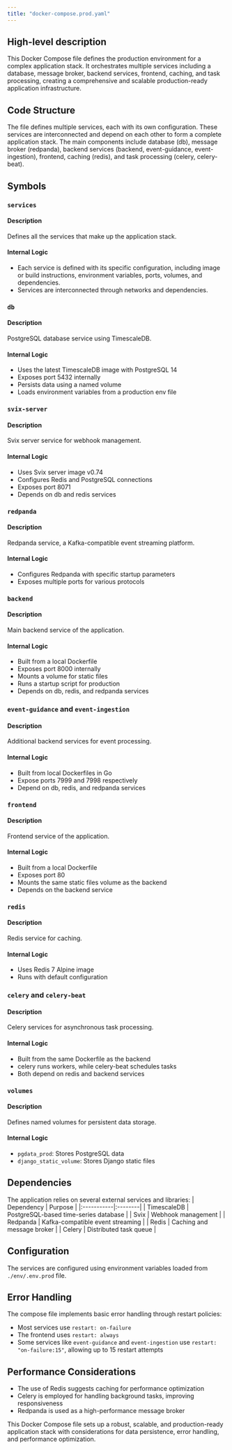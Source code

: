 ```yaml
---
title: "docker-compose.prod.yaml"
---
```


## High-level description
This Docker Compose file defines the production environment for a complex application stack. It orchestrates multiple services including a database, message broker, backend services, frontend, caching, and task processing, creating a comprehensive and scalable production-ready application infrastructure.

## Code Structure
The file defines multiple services, each with its own configuration. These services are interconnected and depend on each other to form a complete application stack. The main components include database (db), message broker (redpanda), backend services (backend, event-guidance, event-ingestion), frontend, caching (redis), and task processing (celery, celery-beat).

## Symbols

### `services`
#### Description
Defines all the services that make up the application stack.

#### Internal Logic
- Each service is defined with its specific configuration, including image or build instructions, environment variables, ports, volumes, and dependencies.
- Services are interconnected through networks and dependencies.

### `db`
#### Description
PostgreSQL database service using TimescaleDB.

#### Internal Logic
- Uses the latest TimescaleDB image with PostgreSQL 14
- Exposes port 5432 internally
- Persists data using a named volume
- Loads environment variables from a production env file

### `svix-server`
#### Description
Svix server service for webhook management.

#### Internal Logic
- Uses Svix server image v0.74
- Configures Redis and PostgreSQL connections
- Exposes port 8071
- Depends on db and redis services

### `redpanda`
#### Description
Redpanda service, a Kafka-compatible event streaming platform.

#### Internal Logic
- Configures Redpanda with specific startup parameters
- Exposes multiple ports for various protocols

### `backend`
#### Description
Main backend service of the application.

#### Internal Logic
- Built from a local Dockerfile
- Exposes port 8000 internally
- Mounts a volume for static files
- Runs a startup script for production
- Depends on db, redis, and redpanda services

### `event-guidance` and `event-ingestion`
#### Description
Additional backend services for event processing.

#### Internal Logic
- Built from local Dockerfiles in Go
- Expose ports 7999 and 7998 respectively
- Depend on db, redis, and redpanda services

### `frontend`
#### Description
Frontend service of the application.

#### Internal Logic
- Built from a local Dockerfile
- Exposes port 80
- Mounts the same static files volume as the backend
- Depends on the backend service

### `redis`
#### Description
Redis service for caching.

#### Internal Logic
- Uses Redis 7 Alpine image
- Runs with default configuration

### `celery` and `celery-beat`
#### Description
Celery services for asynchronous task processing.

#### Internal Logic
- Built from the same Dockerfile as the backend
- celery runs workers, while celery-beat schedules tasks
- Both depend on redis and backend services

### `volumes`
#### Description
Defines named volumes for persistent data storage.

#### Internal Logic
- `pgdata_prod`: Stores PostgreSQL data
- `django_static_volume`: Stores Django static files

## Dependencies
The application relies on several external services and libraries:
| Dependency | Purpose |
|:-----------|:--------|
| TimescaleDB | PostgreSQL-based time-series database |
| Svix | Webhook management |
| Redpanda | Kafka-compatible event streaming |
| Redis | Caching and message broker |
| Celery | Distributed task queue |

## Configuration
The services are configured using environment variables loaded from `./env/.env.prod` file.

## Error Handling
The compose file implements basic error handling through restart policies:
- Most services use `restart: on-failure`
- The frontend uses `restart: always`
- Some services like `event-guidance` and `event-ingestion` use `restart: "on-failure:15"`, allowing up to 15 restart attempts

## Performance Considerations
- The use of Redis suggests caching for performance optimization
- Celery is employed for handling background tasks, improving responsiveness
- Redpanda is used as a high-performance message broker

This Docker Compose file sets up a robust, scalable, and production-ready application stack with considerations for data persistence, error handling, and performance optimization.